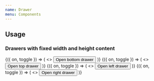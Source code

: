 ```yaml
---
name: Drawer
menu: Components
---
```




## Usage

### Drawers with fixed width and height content

<Playground>
  <Toggle>
    {({ on, toggle }) => (
      <>
        <Button onPress={toggle}>Open bottom drawer</Button>
        <Drawer space="30%" isVisible={on} onClose={toggle}>
          <Box width="100%" height="100%" backgroundColor="white" />
        </Drawer>
      </>
    )}

  </Toggle>

<Toggle>
  {({ on, toggle }) => (
    <>
      <Button onPress={toggle}>Open top drawer</Button>
      <Drawer space="30%" position="top" isVisible={on} onClose={toggle}>
        <Box width="100%" height="100%" backgroundColor="white" />
      </Drawer>
    </>
  )}
</Toggle>

<Toggle>
  {({ on, toggle }) => (
    <>
      <Button onPress={toggle}>Open left drawer</Button>
      <Drawer space="30%" position="left" isVisible={on} onClose={toggle}>
        <Box width="100%" height="100%" backgroundColor="white" />
      </Drawer>
    </>
  )}
</Toggle>

<Toggle>
  {({ on, toggle }) => (
    <>
      <Button onPress={toggle}>Open right drawer</Button>
      <Drawer space="30%" position="right" isVisible={on} onClose={toggle}>
        <Box width="100%" height="100%" backgroundColor="white" />
      </Drawer>
    </>
  )}
</Toggle>

</Playground>
